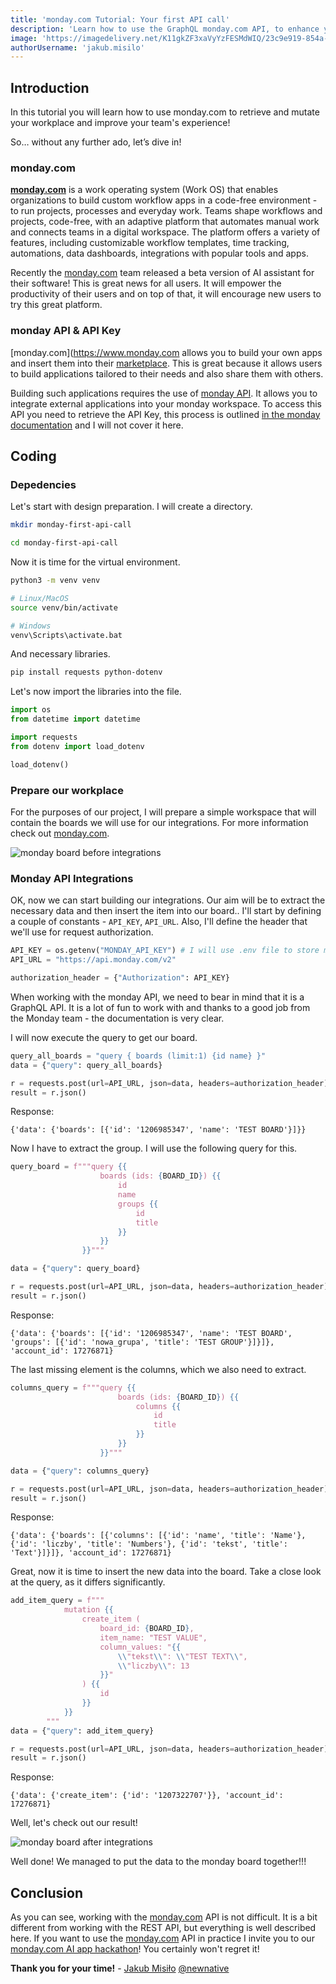 ```yaml
---
title: 'monday.com Tutorial: Your first API call'
description: 'Learn how to use the GraphQL monday.com API, to enhance your workplace!'
image: 'https://imagedelivery.net/K11gkZF3xaVyYzFESMdWIQ/23c9e919-854a-4e1c-991b-f9b730f4e300/full'
authorUsername: 'jakub.misilo'
---
```


## Introduction

In this tutorial you will learn how to use monday.com to retrieve and mutate your workplace and improve your team's experience!

So… without any further ado, let’s dive in!

### monday.com

**[monday.com](https://www.monday.com)** is a work operating system (Work OS) that enables organizations to build custom workflow apps in a code-free environment - to run projects, processes and everyday work. Teams shape workflows and projects, code-free, with an adaptive platform that automates manual work and connects teams in a digital workspace. The platform offers a variety of features, including customizable workflow templates, time tracking, automations, data dashboards, integrations with popular tools and apps.

Recently the [monday.com](https://www.monday.com) team released a beta version of AI assistant for their software! This is great news for all users. It will empower the productivity of their users and on top of that, it will encourage new users to try this great platform.

### monday API & API Key

[monday.com](https://www.monday.com allows you to build your own apps and insert them into their [marketplace](https://monday.com/marketplace). This is great because it allows users to build applications tailored to their needs and also share them with others.

Building such applications requires the use of [monday API](https://developer.monday.com/api-reference/docs). It allows you to integrate external applications into your monday workspace. To access this API you need to retrieve the API Key, this process is outlined [in the monday documentation](https://developer.monday.com/api-reference/docs/authentication) and I will not cover it here.

## Coding

### Depedencies


Let's start with design preparation. I will create a directory.

```bash
mkdir monday-first-api-call

cd monday-first-api-call
```

Now it is time for the virtual environment.

```bash
python3 -m venv venv

# Linux/MacOS
source venv/bin/activate

# Windows
venv\Scripts\activate.bat
```

And necessary libraries.

```bash
pip install requests python-dotenv
```

Let's now import the libraries into the file.

```python
import os
from datetime import datetime

import requests
from dotenv import load_dotenv

load_dotenv()
```

### Prepare our workplace

For the purposes of our project, I will prepare a simple workspace that will contain the boards we will use for our integrations. For more information check out [monday.com](https://www.monday.com).

<Img
  src="https://storage.googleapis.com/lablab-static-eu/images/tutorials/monday%20board%20pre.png"
  alt="monday board before integrations"
/>

### Monday API Integrations

OK, now we can start building our integrations. Our aim will be to extract the necessary data and then insert the item into our board.. I'll start by defining a couple of constants - `API_KEY`, `API_URL`. Also, I'll define the header that we'll use for request authorization.

```python
API_KEY = os.getenv("MONDAY_API_KEY") # I will use .env file to store my API key
API_URL = "https://api.monday.com/v2"

authorization_header = {"Authorization": API_KEY}
```

When working with the monday API, we need to bear in mind that it is a GraphQL API. It is a lot of fun to work with and thanks to a good job from the Monday team - the documentation is very clear.

I will now execute the query to get our board.

```python
query_all_boards = "query { boards (limit:1) {id name} }"
data = {"query": query_all_boards}

r = requests.post(url=API_URL, json=data, headers=authorization_header)
result = r.json()
```

Response:

```
{'data': {'boards': [{'id': '1206985347', 'name': 'TEST BOARD'}]}}
```

Now I have to extract the group. I will use the following query for this.

```python
query_board = f"""query {{
                    boards (ids: {BOARD_ID}) {{
                        id
                        name
                        groups {{
                            id
                            title
                        }}
                    }}
                }}"""

data = {"query": query_board}

r = requests.post(url=API_URL, json=data, headers=authorization_header)
result = r.json()
```

Response:

```
{'data': {'boards': [{'id': '1206985347', 'name': 'TEST BOARD', 'groups': [{'id': 'nowa_grupa', 'title': 'TEST GROUP'}]}]}, 'account_id': 17276871}
```

The last missing element is the columns, which we also need to extract.

```python
columns_query = f"""query {{
                        boards (ids: {BOARD_ID}) {{
                            columns {{
                                id
                                title
                            }}
                        }}
                    }}"""

data = {"query": columns_query}

r = requests.post(url=API_URL, json=data, headers=authorization_header)
result = r.json()
```

Response:

```
{'data': {'boards': [{'columns': [{'id': 'name', 'title': 'Name'}, {'id': 'liczby', 'title': 'Numbers'}, {'id': 'tekst', 'title': 'Text'}]}]}, 'account_id': 17276871}
```

Great, now it is time to insert the new data into the board. Take a close look at the query, as it differs significantly.

```python
add_item_query = f"""
            mutation {{
                create_item (
                    board_id: {BOARD_ID},
                    item_name: "TEST VALUE",
                    column_values: "{{
                        \\"tekst\\": \\"TEST TEXT\\",
                        \\"liczby\\": 13
                    }}"
                ) {{
                    id
                }}
            }}
        """
data = {"query": add_item_query}

r = requests.post(url=API_URL, json=data, headers=authorization_header)
result = r.json()
```

Response:

```
{'data': {'create_item': {'id': '1207322707'}}, 'account_id': 17276871}
```

Well, let's check out our result!

<Img
  src="https://storage.googleapis.com/lablab-static-eu/images/tutorials/monday%20post.png"
  alt="monday board after integrations"
/>

Well done! We managed to put the data to the monday board together!!!

## Conclusion

As you can see, working with the [monday.com](https://www.monday.com) API is not difficult. It is a bit different from working with the REST API, but everything is well described here. If you want to use the [monday.com](https://www.monday.com) API in practice I invite you to our [monday.com AI app hackathon](https://lablab.ai/event/monday-ai-app-hackathon)! You certainly won't regret it!

**Thank you for your time!** - [Jakub Misiło](https://www.linkedin.com/in/jmisilo/) [@newnative](https://newnative.ai/)

